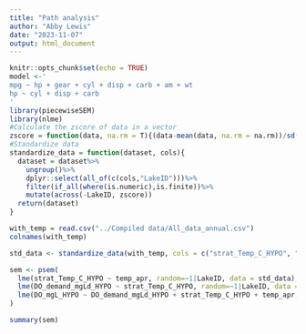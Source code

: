 ```yaml
---
title: "Path analysis"
author: "Abby Lewis"
date: "2023-11-07"
output: html_document
---
```


```r
knitr::opts_chunk$set(echo = TRUE)
model <-'
mpg ~ hp + gear + cyl + disp + carb + am + wt
hp ~ cyl + disp + carb
'
library(piecewiseSEM)
library(nlme)
#Calculate the zscore of data in a vector
zscore = function(data, na.rm = T){(data-mean(data, na.rm = na.rm))/sd(data, na.rm = na.rm)}
#Standardize data
standardize_data = function(dataset, cols){
  dataset = dataset%>%
    ungroup()%>%
    dplyr::select(all_of(c(cols,"LakeID")))%>%
    filter(if_all(where(is.numeric),is.finite))%>%
    mutate(across(-LakeID, zscore))
  return(dataset)
}
```

```r
with_temp = read.csv("../Compiled data/All_data_annual.csv")
colnames(with_temp)

std_data <- standardize_data(with_temp, cols = c("strat_Temp_C_HYPO", "DO_demand_mgLd_HYPO", "DO_mgL_HYPO", "temp_apr"))

sem <- psem(
  lme(strat_Temp_C_HYPO ~ temp_apr, random=~1|LakeID, data = std_data),
  lme(DO_demand_mgLd_HYPO ~ strat_Temp_C_HYPO, random=~1|LakeID, data = std_data),
  lme(DO_mgL_HYPO ~ DO_demand_mgLd_HYPO + strat_Temp_C_HYPO + temp_apr, random=~1|LakeID, data = std_data)
)

summary(sem)
```

